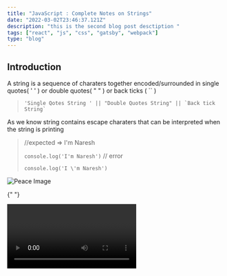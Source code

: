 ```yaml
---
title: "JavaScript : Complete Notes on Strings"
date: "2022-03-02T23:46:37.121Z"
description: "this is the second blog post desctiption "
tags: ["react", "js", "css", "gatsby", "webpack"]
type: "blog"
---
```


## Introduction

A string is a sequence of charaters together encoded/surrounded in single quotes( ' ' ) or double quotes( " " ) or back ticks ( `` )

> `` 'Single Qotes String ' || "Double Quotes String" || `Back tick String`  ``

As we know string contains escape charaters that can be interpreted when the string is printing

> //expected => I'm Naresh
>
> `console.log('I'm Naresh')` // error
>
> `console.log('I \'m Naresh')`

![Peace Image](./peace.webp)


{" "}

<Video videoSrcURL={Sample} videoTitle="Official Music Video on YouTube" />

---

## String Properties

#### 1. String Length

In JavaScript Length is a Property of the String object and it is used to find the length/size of that string object.

we can use this length property is Strings and Arrays

> ` console.log('Hello'.length); //5`
>
> ` console.log([1,2,3].length); //3`

<Callouts name="warning">
  String is a property ,not a method in JavaScript{" "}
</Callouts>

#### 2. String Constructor

This property is used to return the string Constructor function for the object

#### 3. String Propotype

This property return the Propotype of the object which is derived from the object

```jsx highlights=1,3-4 file=index.js
// here's a button in React!
<button
  onClick={() => {
    alert("Hello MDX!");
  }}
>
  test
</button>
```

---

## String Methods

#### 1. charAt(index)

This method returns the Character at specified index of the String.

console.log("Hello World".charAt(1));

#### 2. indexOf(value, index)

is used ot return the index of the argument value in the String. It return the first occurance value only.If the value is not found in the String , then it returns the -1 as index.

```jsx file=style.jsx
const Title = styled.h1(`
  font-size: 1.5em;
  text-align: center;
  color: palevioletred;
`);
```

### Summary

1. length is a property of String
2. charAt(index) - finds the charater at a specified index.
